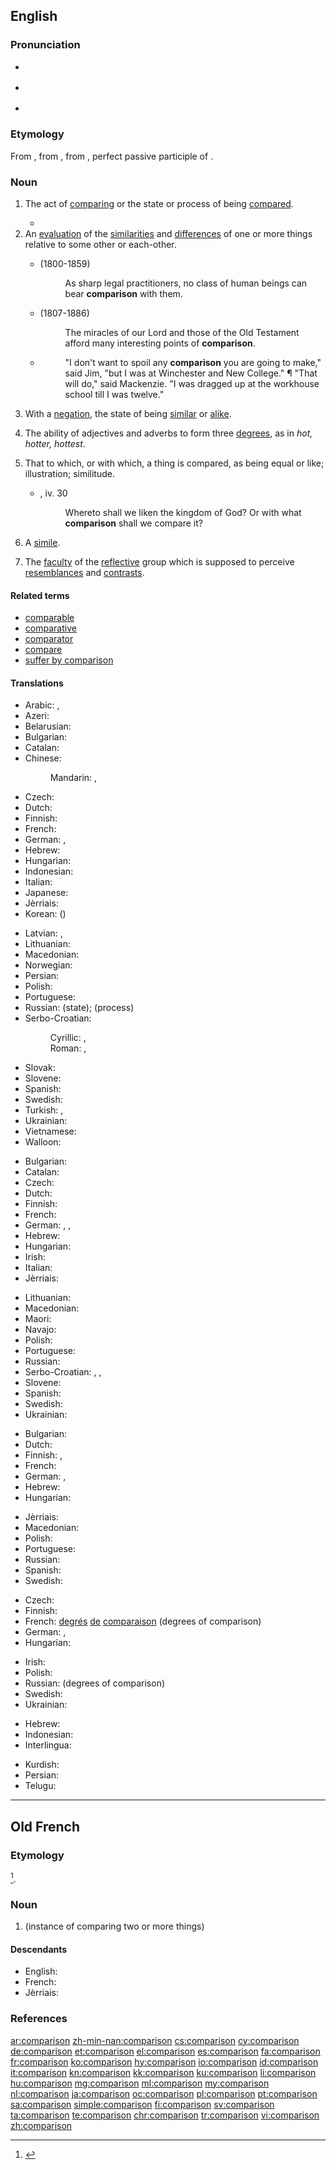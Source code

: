 ==English==
{{wikipedia|dab=comparison}}

===Pronunciation===
* {{a|GenAm}} {{IPA|/kəmˈpɛɹɪsən/|/kəmˈpæɹɪsən/|lang=en}}
* {{a|RP}} {{IPA|/kəmˈpæɹɪsən/|lang=en}}
* {{audio|en-us-comparison.ogg|Audio (US)|lang=en}}

===Etymology===
From {{etyl|fro|en}} {{term|comparison|lang=fro}}, from {{etyl|la|en}} {{m|la|comparātiō}}, from {{m|la|comparātus}}, perfect passive participle of {{m|la|comparō}}.

===Noun===
{{en-noun}}

#The act of [[comparing]] or the state or process of being [[compared]].
#:{{ux|en|to bring a thing into '''comparison''' with another;&emsp; there is no '''comparison''' between them}}
#*{{quote-magazine|date=2013-07-20|volume=408|issue=8845|magazine={{w|The Economist}}
|title=[http://www.economist.com/news/science-and-technology/http://www.economist.com/news/science-and-technology/21581980-latest-research-suggests-humans-are-not-warriors-their-genes-after-all-old Old soldiers?]
|passage=Whether modern, industrial man is less or more warlike than his hunter-gatherer ancestors is impossible to determine. The machine gun is so much more lethal than the bow and arrow that '''comparisons''' are meaningless.}}
#An [[evaluation]] of the [[similarities]] and [[difference]]s of one or more things relative to some other or each-other.
#:{{ux|en|He made a careful '''comparison''' of the available products before buying anything.}}
#*{{w|Thomas Babington Macaulay, 1st Baron Macaulay|Thomas Macaulay}} (1800-1859)
#*:As sharp legal practitioners, no class of human beings can bear '''comparison''' with them.
#*{{w|Richard Chenevix Trench}} (1807-1886)
#*:The miracles of our Lord and those of the Old Testament afford many interesting points of '''comparison'''.
#*{{RQ:Mrxl SqrsDghtr|II}}
#*:"I don't want to spoil any '''comparison''' you are going to make," said Jim, "but I was at Winchester and New College." ¶ "That will do," said Mackenzie. "I was dragged up at the workhouse school till I was twelve.{{nb...}}"
#With a [[negation]], the state of being [[similar]] or [[alike]].
#:{{ux|en|There really is no '''comparison''' between the performance of today's computers and those of a decade ago.}}
#{{label|en|grammar}} The ability of adjectives and adverbs to form three [[degree]]s, as in ''hot, hotter, hottest''.
#That to which, or with which, a thing is compared, as being equal or like; illustration; similitude.
#*{{w|Bible}}, {{w|Gospel of Mark|Mark}} iv. 30
#*:Whereto shall we liken the kingdom of God? Or with what '''comparison''' shall we compare it?
#{{label|en|rhetoric}} A [[simile]].
#{{label|en|phrenology}} The [[faculty]] of the [[reflective]] group which is supposed to perceive [[resemblance]]s and [[contrast]]s.

====Related terms====
* [[comparable]]
* [[comparative]]
* [[comparator]]
* [[compare]]
* [[suffer by comparison]]

====Translations====
{{trans-top|act of comparing or the state of being compared}}
* Arabic: {{t|ar|مقارنة|f|tr=muqqārana|sc=Arab}}, {{t|ar|مقابلة|f|tr=muqqābala|sc=Arab}}
* Azeri: {{t|az|müqayisə}}
* Belarusian: {{t|be|параўна́нне|n|sc=Cyrl}}
* Bulgarian: {{t+|bg|сравне́ние|n}}
* Catalan: {{t+|ca|comparació|f}}
* Chinese:
*: Mandarin: {{t+|cmn|比較|sc=Hani}}, {{t+|cmn|比较|tr=bǐjiào, bǐjiǎo|sc=Hani}}
* Czech: {{t|cs|porovnání|n}}
* Dutch: {{t+|nl|vergelijking|f}}
* Finnish: {{t+|fi|vertailu}}
* French: {{t+|fr|comparaison|f}}
* German: {{t+|de|Vergleich|m}}, {{t+|de|Komparation|f}}
* Hebrew: {{t+|he|השוואה|f|tr=hashva'á}}
* Hungarian: {{t+|hu|összehasonlítás}}
* Indonesian: {{t+|id|perbandingan}}
* Italian: {{t|it|comparazione}}
* Japanese: {{t+|ja|比較|tr=ひかく, hikaku|sc=Jpan}}
* Jèrriais: {{t|roa-jer|compathaison|f}}
* Korean: {{t+|ko|비교|sc=Kore}} ({{t+|ko|比較|sc=Kore}})
{{trans-mid}}
* Latvian: {{t|lv|salīdzināšana|f}}, {{t|lv|salīdzinājums|m}}
* Lithuanian: {{t|lt|lyginimas|m}}
* Macedonian: {{t|mk|спо́редба|f|sc=Cyrl}}
* Norwegian: {{t|no|sammenligning}}
* Persian: {{t+|fa|مقایسه|tr=moqâyase/moqâyese|sc=fa-Arab}}
* Polish: {{t+|pl|porównanie|n}}
* Portuguese: {{t+|pt|comparação|f}}
* Russian: {{t+|ru|сравне́ние|n}} (state); {{t+|ru|сра́внивание|n}} (process)
* Serbo-Croatian:
*: Cyrillic: {{t|sh|поређење|n|sc=Cyrl}}, {{t|sh|успоредба|f|sc=Cyrl}}
*: Roman: {{t|sh|poređenje|n}}, {{t+|sh|usporedba|f}}
* Slovak: {{t|sk|porovnanie|n}}
* Slovene: {{t|sl|primerjava|f}}
* Spanish: {{t+|es|comparación|f}}
* Swedish: {{t+|sv|jämförelse|c}}
* Turkish: {{t+|tr|karşılaştırma}}, {{t+|tr|mukayese}}
* Ukrainian: {{t|uk|порі́вняння|n|sc=Cyrl}}
* Vietnamese: {{t+|vi|so sánh|alt=sự so sánh}}
* Walloon: {{t+|wa|rimetaedje}}
{{trans-bottom}}

{{trans-top|evaluation of the similarities and differences of two (or more) things}}
* Bulgarian: {{t+|bg|сравне́ние|n}}
* Catalan: {{t+|ca|comparació|f}}
* Czech: {{t|cs|porovnání|n}}
* Dutch: {{t+|nl|vergelijking|f}}
* Finnish: {{t+|fi|vertailu}}
* French: {{t+|fr|comparaison|f}}
* German: {{t+|de|Vergleich|m}}, {{t|de|Abgleich|m}}, {{t+|de|Gegenüberstellung|f}}
* Hebrew: {{t+|he|השוואה|tr=hashva'á}}
* Hungarian: {{t+|hu|összehasonlítás}}
* Irish: {{t+|ga|comparáid|f}}
* Italian: {{t|it|comparazione}}
* Jèrriais: {{t|roa-jer|compathaison|f}}
{{trans-mid}}
* Lithuanian: {{t+|lt|palyginimas|m}}
* Macedonian: {{t|mk|споредба|f|tr=spóredba|sc=Cyrl}}
* Maori: {{t|mi|whakaritenga}}
* Navajo: {{t|nv|ałhąąh sinil}}
* Polish: {{t+|pl|porównanie|n}}
* Portuguese: {{t+|pt|comparação|f}}
* Russian: {{t+|ru|сравне́ние|n}}
* Serbo-Croatian: {{t+|sh|usporedba}}, {{t|sh|поређење}}, {{t|sh|успоредба}}
* Slovene: {{t|sl|primerjava|f}}
* Spanish: {{t+|es|comparación|f}}
* Swedish: {{t+|sv|jämförelse|c}}
* Ukrainian: {{t|uk|порі́вняння|n|sc=Cyrl}}
{{trans-bottom}}

{{trans-top|state of being similar or alike}}
* Bulgarian: {{t+|bg|сходство|n}}
* Dutch: {{t+|nl|gelijkenis}}
* Finnish: {{t+|fi|samanlaisuus}}, {{t+|fi|samankaltaisuus}}
* French: {{t+|fr|comparaison|f}}
* German: {{t|de|Abgleich|m}}, {{t|de|Vergleichbarkeit|f}}
* Hebrew: {{t+|he|השוואה|f|tr=hashva'á}}
* Hungarian: {{t+|hu|hasonlóság}}
{{trans-mid}}
* Jèrriais: {{t|roa-jer|compathaison|f}}
* Macedonian: {{t|mk|сличност|f|tr=slíčnost|sc=Cyrl}}
* Polish: {{t+|pl|porównanie|n}}
* Portuguese: {{t+|pt|comparação|f}}
* Russian: {{t+|ru|сравнение|n|tr=sravnénije}}
* Spanish: {{t+|es|comparación|f}} {{qualifier|rethoric}}
* Swedish: {{t+|sv|likhet|c}}
{{trans-bottom}}

{{trans-top|ability of adjectives and adverbs to form three degrees}}
* Czech: {{t|cs|stupňování|n}}
* Finnish: {{t+|fi|komparaatio}}
* French: [[degré|degrés]] [[de]] [[comparaison]] (degrees of comparison)
* German: {{t+|de|Komparation}}, {{t+|de|Steigerung|f}}
* Hungarian: {{t+|hu|fokozás}}
{{trans-mid}}
* Irish: {{t+|ga|comparáid|f}}
* Polish: {{t|pl|stopniowanie|n}}
* Russian: {{t|ru|[[степень|сте́пени]] [[сравнение|сравне́ния]]|f-p|sc=Cyrl}} (degrees of comparison)
* Swedish: {{t+|sv|komparation|c}}
* Ukrainian: {{t|uk|ступе́ні порі́вняння|f-p|sc=Cyrl}}
{{trans-bottom}}

{{checktrans-top}}
* Hebrew: {{t+check|he|השוואה||f|tr=hashvaa|sc=Hebr}}
* Indonesian: {{t+check|id|banding|alt=perbandingan}}
* Interlingua: {{t-check|ia|comparation}}
{{trans-mid}}
* Kurdish: {{t-check|ku|به‌راورد|sc=ku-Arab}}
* Persian: {{t+check|fa|همسنجی|tr=Hamsanji|sc=fa-Arab}}
* Telugu: {{t+check|te|పోలిక|tr=polika|sc=Telu}}
{{trans-bottom}}

----

==Old French==

===Etymology===
{{borrowing|la|comparātiō|lang=fro}}<ref>{{R:TLFi|comparaison|etym=1}}</ref>.

===Noun===
{{fro-noun|f}}

# {{l|en|comparison}} (instance of comparing two or more things)

====Descendants====
* English: {{l/en|comparison}} {{qualifier|borrowed}}
* French: {{l/fr|comparaison}}
* Jèrriais: {{l|roa-jer|compathaison}}

===References===
<references/>

[[ar:comparison]]
[[zh-min-nan:comparison]]
[[cs:comparison]]
[[cy:comparison]]
[[de:comparison]]
[[et:comparison]]
[[el:comparison]]
[[es:comparison]]
[[fa:comparison]]
[[fr:comparison]]
[[ko:comparison]]
[[hy:comparison]]
[[io:comparison]]
[[id:comparison]]
[[it:comparison]]
[[kn:comparison]]
[[kk:comparison]]
[[ku:comparison]]
[[li:comparison]]
[[hu:comparison]]
[[mg:comparison]]
[[ml:comparison]]
[[my:comparison]]
[[nl:comparison]]
[[ja:comparison]]
[[oc:comparison]]
[[pl:comparison]]
[[pt:comparison]]
[[sa:comparison]]
[[simple:comparison]]
[[fi:comparison]]
[[sv:comparison]]
[[ta:comparison]]
[[te:comparison]]
[[chr:comparison]]
[[tr:comparison]]
[[vi:comparison]]
[[zh:comparison]]